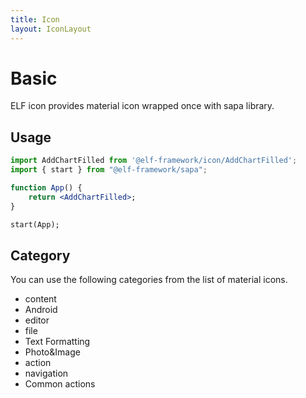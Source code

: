 ```yaml
---
title: Icon
layout: IconLayout
---
```

  
# Basic 

ELF icon provides material icon wrapped once with sapa library.

## Usage

```jsx {1, 5} showLineNumbers
import AddChartFilled from '@elf-framework/icon/AddChartFilled';
import { start } from "@elf-framework/sapa";

function App() {
    return <AddChartFilled>;
}

start(App);
```

## Category 

You can use the following categories from the list of material icons.

* content
* Android
* editor
* file
* Text Formatting
* Photo&Image
* action
* navigation
* Common actions
